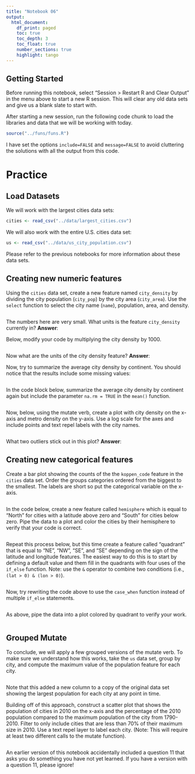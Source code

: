 ```yaml
---
title: "Notebook 06"
output:
  html_document:
    df_print: paged
    toc: true
    toc_depth: 3
    toc_float: true
    number_sections: true
    highlight: tango
---
```


## Getting Started

Before running this notebook, select "Session > Restart R and Clear Output" in
the menu above to start a new R session. This will clear any old data sets and
give us a blank slate to start with.

After starting a new session, run the following code chunk to load the
libraries and data that we will be working with today.

```r
source("../funs/funs.R")
```

I have set the options `include=FALSE` and `message=FALSE` to avoid cluttering
the solutions with all the output from this code.

# Practice

## Load Datasets

We will work with the largest cities data sets:

```r
cities <- read_csv("../data/largest_cities.csv")
```

We will also work with the entire U.S. cities data set:

```r
us <- read_csv("../data/us_city_population.csv")
```

Please refer to the previous notebooks for more information about these
data sets.

## Creating new numeric features

Using the `cities` data set, create a new feature named `city_density` by
dividing the city population (`city_pop`) by the city area (`city_area`).
Use the `select` function to select the city name (`name`), population,
area, and density.

```r

```

The numbers here are very small. What units is the feature `city_density`
currently in?
**Answer**:

Below, modify your code by multiplying the city density by 1000.

```r

```

Now what are the units of the city density feature?
**Answer**:

Now, try to summarize the average city density by continent. You should notice
that the results include some missing values:

```r

```

In the code block below, summarize the average city density by continent again
but include the parameter `na.rm = TRUE` in the `mean()` function.

```r

```

Now, below, using the mutate verb, create a plot with city density on the x-axis
and metro density on the y-axis. Use a log scale for the axes and include points
and text repel labels with the city names.

```r

```

What two outliers stick out in this plot?
**Answer**:

## Creating new categorical features

Create a bar plot showing the counts of the the `koppen_code` feature in the
`cities` data set. Order the groups categories ordered from the biggest to the
smallest. The labels are short so put the categorical variable on the x-axis.

```r

```

In the code below, create a new feature called `hemisphere` which is equal to
"North" for cities with a latitude above zero and "South" for cities below zero.
Pipe the data to a plot and color the cities by their hemisphere to verify that
your code is correct.

```r

```

Repeat this process below, but this time create a feature called "quadrant"
that is equal to "NE", "NW", "SE", and "SE" depending on the sign of the
latitude and longitude features. The easiest way to do this is to start by
defining a default value and them fill in the quadrants with four uses of the
`if_else` function. Note: use the `&` operator to combine two conditions
(i.e., `(lat > 0) & (lon > 0)`).

```r

```

Now, try rewriting the code above to use the `case_when` function instead of
multiple `if_else` statements.

```r

```

As above, pipe the data into a plot colored by quadrant to verify your work.

```r

```

## Grouped Mutate

To conclude, we will apply a few grouped versions of the mutate verb. To make
sure we understand how this works, take the `us` data set, group by city, and
compute the maximum value of the population feature for each city.

```r

```

Note that this added a new column to a copy of the original data set showing
the largest population for each city at any point in time.

Building off of this approach, construct a scatter plot that shows the
population of cities in 2010 on the x-axis and the percentage of the 2010
population compared to the maximum population of the city from 1790-2010.
Filter to only include cities that are less than 70% of their maximum size in
2010. Use a text repel layer to label each city. (Note: This will require at
least two different calls to the mutate function).

```r

```

An earlier version of this notebook accidentally included a question 11 that
asks you do something you have not yet learned. If you have a version with a
question 11, please ignore!
